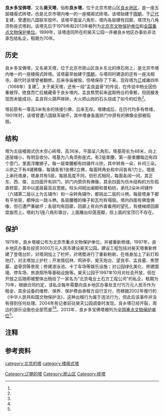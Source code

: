 {{文物保护单位
| 级别 = 全国
| Cat = 北京全国重点文物保护单位
| 省区市 = 北京市
| 图片 = 良乡多宝佛塔.jpg
| 名称 = 良乡多宝佛塔
| 编号 = 7-0703
| 分类 = 古建筑
| 时代 = 辽
| 所在 = {{CHN}}[[北京市|北京市]][[房山区|房山区]]
| 登录 = 2013年
}}
'''良乡多宝佛塔'''，又名'''昊天塔'''，俗称'''良乡塔'''，位于北京市房山区[[良乡地区|良乡地区]]，是一座五层楼阁式砖塔，也是北京市境内唯一的一座楼阁式砖塔。该塔始建于[[隋朝|隋朝]]，于[[辽代|辽代]]复建，曾遭到八国联军毁坏。该塔平面呈八角形，塔内各层建有回廊，塔顶为八角须弥座式塔刹。该塔先后于1979年和2013年被列为[[北京市文物保护单位|北京市文物保护单位]]和[[全国重点文物保护单位|全国重点文物保护单位]]。1999年，该塔连同所在的昊天公园一并被良乡地区办事处非法承包给私企，租期为70年。

==历史==
良乡多宝佛塔，又名昊天塔，位于北京市房山区良乡东北的燎石岗上，是北京市境内唯一的一座楼阁式砖塔。该塔最早始建于[[隋朝|隋朝]]，与塔同时建造的还有一座法相寺。唐代时该塔曾被翻修。后来寺庙被毁，但塔保存了下来{{r|two|page=293}}。现存塔为[[辽代|辽]]咸雍四年（1068年）复建{{r|one|page=553}}<ref name="seven"/>。关于昊天塔，还有一段“孟良盗骨”的传说，在传说中杨业因伤重被俘，绝食而亡后被藏骨于良乡塔内，孟良焦赞前来盗取杨业的骨骸，但因被发现而未能成功，孟良将火葫芦摔碎，大火把山岗的石头烧成了如今的红色{{备注|1=关于该传说，还有同名的京剧曲目《孟良盗骨》<ref name="ten"/>。}}<ref name="ten"/>。

塔前原有一尊高3米有余的铁接引佛，后来无存。塔建成后，在历代均多有修缮，1901年时，该塔曾遭八国联军破坏{{r|three|page=111}}，其中塔身各面拱门中原有的佛像全部被捣毁{{r|five|page=94}}。
==结构==
塔为五级楼阁式仿木空心砖塔，高36米{{备注|1=关于塔的高度究竟是多少是有争议的，其中36米是官方数据，但民间测量结果则高达46.2米<ref name="six"/>。此后官方曾将数据改为37.1米，并称之前的36米是“猜的”<ref name="eleven"/>。}}，平面呈八角形。塔基周长为48米，向上逐层缩小，有明显收分。塔基为八角须弥座式。有2层束腰，第一层束腰每边有四个壶门，里面浮雕狮子。每一层束腰都有四铺作斗拱，其中转角一朵，补间三朵。斗拱之下有4铺佛像，每铺各有1坐佛2立佛，每面转角处和中间各有1力士。塔座上承托塔身。塔身共有5层，每层高度不同，但形式相同，每面各阔一间，其正东、西、南、北四面开有拱门，拱门内原供有佛像，其余四面为仿木结构的方形假直棂窗，其中以底层最高且宽敞。柱头间砌出阑额和普柏枋，承托2朵补间铺作（六铺第二层以上为五铺作）和一朵转角辅作，都挑出二层的斗栱。每层塔身下都有平坐层，都伸出一跳斗栱。各层腰檐的椽子和瓦均有塌毁。塔内四面有佛龛佛像，但已遭严重破坏；各层均有回廊，回廊上有向外查看用的望孔，有楼梯顺回廊盘旋而上。塔刹为1座八角形墩台，上面雕出仰莲莲瓣，但上面的宝顶已不存在。{{r|one|page=553}}{{r|two|page=293}}{{r|four|page=554}}

==保护==
1979年，良乡塔被公布为北京市重点文物保护单位{{r|one|page=553}}，并被重新修缮{{r|three|page=111}}。1997年，良乡地区办事处投资3000万元人民币建设昊天公园。建设工程包括对昊天塔重新修建了登塔台阶，对塔洞加上了栏杆，对塔壁进行了重新粉刷，在塔身加上了彩灯和地灯，对主塔加上护栏{{备注|1=此次修复工程直至2000年才正式完工<ref name="eight"/>。}}；开发情侣林、鸣钟亭、昊天炮台、望良亭、孟良墓、焦赞墓、盗骨洞等景观；修建游泳池、卡丁车场等娱乐设施；对公园绿化美化、修建围墙、停车场、旅游厕所等基础设施等。昊天公园于1997年10月对社会开放{{r|four|page=554}}，但在开放之后随即被整体出租给了一家名为“北京电业土石方工程公司”的私企，租期为70年，根据合同约定，该私企每年需要向良乡地区办事处支付15万元人民币作为租金，其余设备的维修、保养、保护费由承租方自行支付，而根据2002年推行的《中华人民共和国文物保护法》，这种出租行为属于违法行为，但此后该事件并没有得到任何处理。2004年有记者前往昊天公园调查时发现，良乡塔已经开裂，周边的游乐设施也全部荒废<ref name="eight"/><ref name="nine"/>。2013年，良乡多宝佛塔被列为[[全国重点文物保护单位|全国重点文物保护单位]]<ref name="twelve"/>。
==注释==
{{notefoot}}
==参考资料==
{{reflist|2|refs=
<ref name="one">{{Cite book | author = 北京市房山区志编纂委员会编 | title = 北京市房山区志 | location = 北京 | publisher = 北京出版社 | date = 1999-09-01 | pages =786 | ISBN = 7-200-03730-3 | accessdate = 2015-01-28 | quote = }}</ref>
<ref name="two">{{Cite book | author = 张明义，王立行，段柄仁主编；宋惕冰（卷）主编；北京市地方志编纂委员会编 | title = 北京志·文物卷·文物志 | location = 北京 | publisher = 北京出版社 | date = 2006-03-01 | pages =784 | ISBN = 7-200-05631-6 | accessdate = 2015-01-28 | quote = }}</ref>
<ref name="three">{{Cite book | author = 张明义等主编；北京市地方志编纂委员会编；李燕秋卷主编 | title = 北京志·建筑卷·建筑志 | location = 北京 | publisher = 北京出版社 | date = 2003-09-01 | pages =1014 | ISBN = 7-200-04939-5 | accessdate = 2015-01-28 | quote = }}</ref>
<ref name="four">{{Cite book | author = 段柄仁主编；北京市地方志编纂委员会编；于长江（卷）主编 | title = 北京志·旅游卷·旅游志 | location = 北京 | publisher = 北京出版社 | date = 2006-11-01 | pages =1014 | ISBN = 7-200-06349-5 | accessdate = 2015-01-28 | quote = }}</ref>
<ref name="five">{{Cite book | author = 北京市地方志编纂委员会编 | title = 北京志·民族·宗教卷·宗教志 | location = 北京 | publisher = 北京出版社 | date = 2006-11-01 | pages =615 | ISBN = 978-7-200-06614-2 | accessdate = 2015-01-28 | quote = }}</ref>
<ref name="six">{{cite news |language = zh-cn |url = http://news.sohu.com/20140914/n404296357.shtml |title = 千年良乡塔身高争议迭出 官方数据被指猜的 |publisher = 搜狐新闻 |date = 2014-09-14 |accessdate = 2015-02-09 |archive-date = 2019-06-01 |archive-url = https://web.archive.org/web/20190601175904/http://news.sohu.com/20140914/n404296357.shtml |dead-url = no }}</ref>
<ref name="seven">{{cite news |language=zh-cn |url = http://news.ifeng.com/gundong/detail_2013_03/27/23557998_0.shtml |title = 南京析津府，大辽国的“钱袋子” |publisher = 凤凰新闻 |date = 2013-03-27 |accessdate = 2015-02-09}}</ref>
<ref name="eight">{{cite news |language = zh-cn |url = http://www.people.com.cn/GB/shehui/1062/2592296.html |title = 北京良乡古塔被非法出租70年 塔身已开裂 |publisher = 人民网 |date = 2004-06-23 |accessdate = 2015-02-09 |archive-date = 2016-03-04 |archive-url = https://web.archive.org/web/20160304063906/http://www.people.com.cn/GB/shehui/1062/2592296.html |dead-url = no }}</ref>
<ref name="nine">{{cite news |language = zh-cn |url = http://gzdaily.dayoo.com/html/2011-09/27/content_1486941.htm |title = 千年古塔为何成了“没妈的孩子”？ |publisher = 广州日报 |date = 2011-09-27 |accessdate = 2015-02-09 |deadurl = yes |archiveurl = https://web.archive.org/web/20160304075144/http://gzdaily.dayoo.com/html/2011-09/27/content_1486941.htm |archivedate = 2016-03-04 }}</ref>
<ref name="ten">{{cite news |language = zh-cn |url = http://news.163.com/40924/4/1127AHTM0001122C.html |title = 北京关于杨家将的传说：孟良盗骨在房山？ |publisher = 网易新闻 |date = 2004-09-24 |accessdate = 2015-02-09 |archive-date = 2019-06-02 |archive-url = https://web.archive.org/web/20190602025909/http://news.163.com/40924/4/1127AHTM0001122C.html |dead-url = no }}</ref>
<ref name="eleven">{{cite news |language = zh-cn |url = http://www.bj.xinhuanet.com/bjyw/2014-09/15/c_1112475385_2.htm |title = 良乡塔实测约45.8米 房山文委:标注36米是猜的 |publisher = 新华网北京频道 |date = 2014-09-15 |accessdate = 2015-02-09 |deadurl = yes |archiveurl = https://web.archive.org/web/20160304133227/http://www.bj.xinhuanet.com/bjyw/2014-09/15/c_1112475385_2.htm |archivedate = 2016-03-04 }}</ref>
<ref name="twelve">{{cite news |language=zh-cn |url = http://culture.people.com.cn/n/2013/0504/c172318-21363444.html |title = 北京27处文物入选 全国重点文保单位 |publisher = 人民网 |date = 2013-05-04 |accessdate = 2015-02-09}}</ref>
}}



{{北京全国重点文物保护单位}}

[[category:北京的塔|category:北京的塔]]
[[category:楼阁式塔|category:楼阁式塔]]
[[Category:辽朝的塔|Category:辽朝的塔]]
[[Category:房山区|Category:房山区]]
[[Category:砖塔|Category:砖塔]]